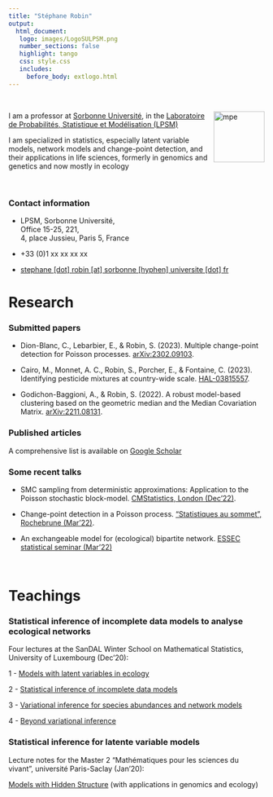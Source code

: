 ```yaml
---
title: "Stéphane Robin"
output: 
  html_document:
   logo: images/LogoSULPSM.png
   number_sections: false
   highlight: tango
   css: style.css
   includes:
     before_body: extlogo.html
---
```


<br>

<img src="images/PhotoSR.png" alt="mpe" width = "100px" align="right"> </img>
  
I am a professor at [Sorbonne Université](https://www.sorbonne-universite.fr/), in the [Laboratoire de Probabilités, Statistique et Modélisation (LPSM)](https://www.lpsm.paris)

I am specialized in statistics, especially latent variable models, network models and change-point detection, and their applications in life sciences, formerly in genomics and genetics and now mostly in ecology

<br>

### Contact information

- <i class="fas fa-map-marker"></i> LPSM, Sorbonne Université, </br>
  Office 15-25, 221, </br>
  4, place Jussieu, Paris 5, France
  
- <i class="fa fa-phone"></i> +33 (0)1 xx xx xx xx

- <i class="fa fa-at"></i> <a href="mailto:stephane.robin@sorbonne-universite.fr
">stephane [dot] robin [at] sorbonne [hyphen] universite [dot] fr</a>

# Research

### Submitted papers

- Dion-Blanc, C., Lebarbier, E., & Robin, S. (2023). Multiple change-point detection for Poisson processes. [arXiv:2302.09103](https://arxiv.org/pdf/2302.09103).

- Cairo, M., Monnet, A. C., Robin, S., Porcher, E., & Fontaine, C. (2023). Identifying pesticide mixtures at country-wide scale. [HAL-03815557](https://hal.science/hal-03815557v2/file/Cairo%20et%20al.%20Identifying%20pesticide%20mixtures%20at%20country-wide%20scale.pdf).

- Godichon-Baggioni, A., & Robin, S. (2022). A robust model-based clustering based on the geometric median and the Median Covariation Matrix. [arXiv:2211.08131](https://arxiv.org/pdf/2302.09103).

### Published articles

A comprehensive list is available on  [Google Scholar](https://scholar.google.fr/citations?user=7fBfsj0AAAAJ&hl=fr&authuser=1)

### Some recent talks

- SMC sampling from deterministic approximations: Application to the Poisson stochastic block-model. [CMStatistics, London (Dec'22)](slides/London-2212.pdf).

- Change-point detection in a Poisson process. ["Statistiques au sommet", Rochebrune (Mar'22)](slides/Rochebrune-2203.pdf).

- An exchangeable model for (ecological) bipartite network. [ESSEC statistical seminar (Mar'22)](slides/ESSEC-2203.pdf)

<br>

# Teachings

### Statistical inference of incomplete data models to analyse ecological networks

Four lectures at the SanDAL Winter School on Mathematical Statistics, University of Luxembourg (Dec’20):

  1 - [Models with latent variables in ecology](slides/Part10-Main-Lux2012.pdf)
  
  2 - [Statistical inference of incomplete data models](slides/Part20-Main-Lux2012.pdf)
  
  3 - [Variational inference for species abundances and network models](slides/Part30-Main-Lux2012.pdf)

  4 - [Beyond variational inference](slides/Part40-Main-Lux2012.pdf)

### Statistical inference for latente variable models

Lecture notes for the Master 2 "Mathématiques pour les sciences du vivant", université Paris-Saclay (Jan'20): 

[Models with Hidden Structure](notes/ModelsHiddenStruct-Biology-29jan21.pdf) (with applications in genomics and ecology)